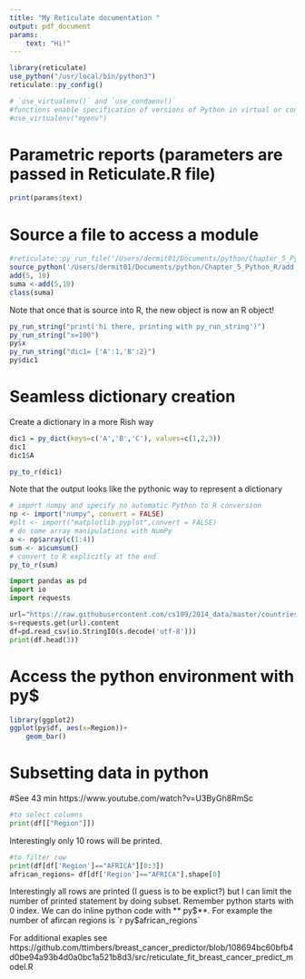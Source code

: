 ```yaml
---
title: "My Reticulate documentation "
output: pdf_document
params:
    text: "Hi!"
---
```


```r
library(reticulate)
use_python("/usr/local/bin/python3")
reticulate::py_config()
```
```r
# `use_virtualenv()` and `use_condaenv()` 
#functions enable specification of versions of Python in virtual or conda environments, fe:
#use_virtualenv("myenv")
```


# Parametric reports (parameters are passed in Reticulate.R file)
```r
print(params$text)
```
# Source a file to access a module
```r
#reticulate::py_run_file('/Users/dermit01/Documents/python/Chapter_5_Python_R/add.py')
source_python('/Users/dermit01/Documents/python/Chapter_5_Python_R/add.py')
add(5, 10)
suma <-add(5,10)
class(suma)
```
Note that once that is source into R,  the new object is now an R object!

```r
py_run_string("print('hi there, printing with py_run_string')")
py_run_string("x=100")
py$x
py_run_string("dic1= {'A':1,'B':2}")
py$dic1
```
# Seamless dictionary creation

Create a dictionary in a more Rish way
```r
dic1 = py_dict(keys=c('A','B','C'), values=c(1,2,3))
dic1
dic1$A

py_to_r(dic1)
```
Note that the output looks like the pythonic way to represent a dictionary





```r
# import numpy and specify no automatic Python to R conversion
np <- import("numpy", convert = FALSE)
#plt <- import("matplotlib.pyplot",convert = FALSE)
# do some array manipulations with NumPy
a <- np$array(c(1:4))
sum <- a$cumsum()
# convert to R explicitly at the end
py_to_r(sum)

```

```python
import pandas as pd
import io
import requests
```

```python
url="https://raw.githubusercontent.com/cs109/2014_data/master/countries.csv"
s=requests.get(url).content
df=pd.read_csv(io.StringIO(s.decode('utf-8')))
print(df.head(3))
```

# Access the python environment with py$

```r
library(ggplot2)
ggplot(py$df, aes(x=Region))+
    geom_bar()
```

# Subsetting data in python
#See 43 min https://www.youtube.com/watch?v=U3ByGh8RmSc
```python
#to select columns
print(df[["Region"]])
```
Interestingly only 10 rows will be printed. 
```python
#to filter row
print(df[df['Region']=="AFRICA"][0:3])
african_regions= df[df['Region']=="AFRICA"].shape[0]
```
Interestingly all rows are printed (I guess is to be explict?) but I can limit the number of printed statement by doing 
subset. Remember python starts with 0 index. 
We can do inline python code with ** py$**. For example the number of afircan regions is `r py$african_regions`

For additional exaples see https://github.com/ttimbers/breast_cancer_predictor/blob/108694bc60bfb4d0be94a93b4d0a0bc1a521b8d3/src/reticulate_fit_breast_cancer_predict_model.R







